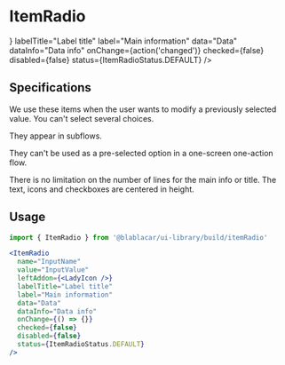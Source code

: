 

<Meta title="Items|ItemRadio" />

# **ItemRadio**

<Preview>
  <Story name="Default">
    <ItemRadio
      name="InputName"
      value="InputValue"
      leftAddon={<LadyIcon />}
      labelTitle="Label title"
      label="Main information"
      data="Data"
      dataInfo="Data info"
      onChange={action('changed')}
      checked={false}
      disabled={false}
      status={ItemRadioStatus.DEFAULT}
    />
  </Story>
</Preview>

## Specifications

We use these items when the user wants to modify a previously selected value. You can't select several choices.

They appear in subflows.

They can't be used as a pre-selected option in a one-screen one-action flow.

There is no limitation on the number of lines for the main info or title. The text, icons and checkboxes are centered in height.

## Usage

```jsx
import { ItemRadio } from '@blablacar/ui-library/build/itemRadio'

<ItemRadio
  name="InputName"
  value="InputValue"
  leftAddon={<LadyIcon />}
  labelTitle="Label title"
  label="Main information"
  data="Data"
  dataInfo="Data info"
  onChange={() => {}}
  checked={false}
  disabled={false}
  status={ItemRadioStatus.DEFAULT}
/>
```

<Props of={ItemRadio} />
